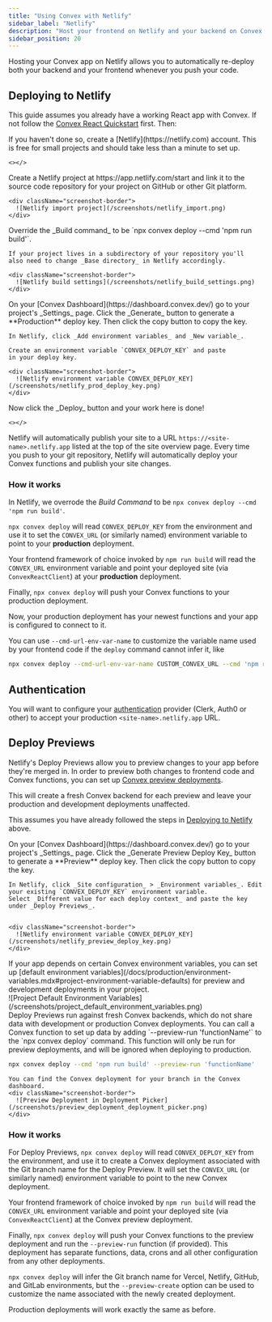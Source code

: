 ```yaml
---
title: "Using Convex with Netlify"
sidebar_label: "Netlify"
description: "Host your frontend on Netlify and your backend on Convex."
sidebar_position: 20
---
```


Hosting your Convex app on Netlify allows you to automatically re-deploy both
your backend and your frontend whenever you push your code.

## Deploying to Netlify

This guide assumes you already have a working React app with Convex. If not
follow the [Convex React Quickstart](/docs/quickstart/react.mdx) first. Then:

<StepByStep>
  <Step title="Create a Netlify account">
    If you haven't done so, create a [Netlify](https://netlify.com) account.
    This is free for small projects and should take less than a minute to set
    up.

    <></>

  </Step>
  <Step title="Link your project on Netlify">
    Create a Netlify project at https://app.netlify.com/start and link it to the
    source code repository for your project on GitHub or other Git platform.

    <div className="screenshot-border">
      ![Netlify import project](/screenshots/netlify_import.png)
    </div>

  </Step>
  <Step title="Override the Build command">
    Override the _Build command_ to be
    `npx convex deploy --cmd 'npm run build'`.

    If your project lives in a subdirectory of your repository you'll
    also need to change _Base directory_ in Netlify accordingly.

    <div className="screenshot-border">
      ![Netlify build settings](/screenshots/netlify_build_settings.png)
    </div>

  </Step>
  <Step title="Set up the CONVEX_DEPLOY_KEY environment variable">
    On your [Convex Dashboard](https://dashboard.convex.dev/)
    go to your project's _Settings_ page. Click the _Generate_ button to generate a **Production** deploy key.
    Then click the copy button to copy the key.

    In Netlify, click _Add environment variables_ and _New variable_.

    Create an environment variable `CONVEX_DEPLOY_KEY` and paste
    in your deploy key.

    <div className="screenshot-border">
      ![Netlify environment variable CONVEX_DEPLOY_KEY](/screenshots/netlify_prod_deploy_key.png)
    </div>

  </Step>
  <Step title="Deploy your site">
    Now click the _Deploy_ button and your work here is done!

    <></>

  </Step>

</StepByStep>

Netlify will automatically publish your site to a URL
`https://<site-name>.netlify.app` listed at the top of the site overview page.
Every time you push to your git repository, Netlify will automatically deploy
your Convex functions and publish your site changes.

### How it works

In Netlify, we overrode the _Build Command_ to be
`npx convex deploy --cmd 'npm run build'`.

`npx convex deploy` will read `CONVEX_DEPLOY_KEY` from the environment and use
it to set the `CONVEX_URL` (or similarly named) environment variable to point to
your **production** deployment.

Your frontend framework of choice invoked by `npm run build` will read the
`CONVEX_URL` environment variable and point your deployed site (via
`ConvexReactClient`) at your **production** deployment.

Finally, `npx convex deploy` will push your Convex functions to your production
deployment.

Now, your production deployment has your newest functions and your app is
configured to connect to it.

You can use `--cmd-url-env-var-name` to customize the variable name used by your
frontend code if the `deploy` command cannot infer it, like

```sh
npx convex deploy --cmd-url-env-var-name CUSTOM_CONVEX_URL --cmd 'npm run build'
```

## Authentication

You will want to configure your [authentication](/docs/auth.mdx) provider
(Clerk, Auth0 or other) to accept your production `<site-name>.netlify.app` URL.

## Deploy Previews

Netlify's Deploy Previews allow you to preview changes to your app before
they're merged in. In order to preview both changes to frontend code and Convex
functions, you can set up
[Convex preview deployments](/docs/production/hosting/preview-deployments.mdx).

This will create a fresh Convex backend for each preview and leave your
production and development deployments unaffected.

This assumes you have already followed the steps in
[Deploying to Netlify](#deploying-to-netlify) above.

<StepByStep>
  <Step title="Set up the CONVEX_DEPLOY_KEY environment variable">
    On your [Convex Dashboard](https://dashboard.convex.dev/)
    go to your project's _Settings_ page. Click the _Generate Preview Deploy Key_ button to generate a **Preview** deploy key.
    Then click the copy button to copy the key.

    In Netlify, click _Site configuration_ > _Environment variables_. Edit your existing `CONVEX_DEPLOY_KEY` environment variable.
    Select _Different value for each deploy context_ and paste the key under _Deploy Previews_.


    <div className="screenshot-border">
      ![Netlify environment variable CONVEX_DEPLOY_KEY](/screenshots/netlify_preview_deploy_key.png)
    </div>

  </Step>
  <Step title="(optional) Set up default environment variables">
    If your app depends on certain Convex environment variables, you can set up [default
    environment variables](/docs/production/environment-variables.mdx#project-environment-variable-defaults) for preview and development deployments in your project.
    <div className="screenshot-border">
      ![Project Default Environment Variables](/screenshots/project_default_environment_variables.png)
    </div>
  </Step>

<Step title="(optional) Run a function to set up initial data">
  Deploy Previews run against fresh Convex backends, which do not share data
  with development or production Convex deployments. You can call a Convex
  function to set up data by adding `--preview-run 'functionName'` to the `npx
  convex deploy` command. This function will only be run for preview deployments, and will be ignored
  when deploying to production.

```sh title="Netlify > Site configuration > Build & deploy > Build settings > Build command"
npx convex deploy --cmd 'npm run build' --preview-run 'functionName'
```

</Step>

  <Step title="Now test out creating a PR and generating a Deploy Preview!">

    You can find the Convex deployment for your branch in the Convex dashboard.
    <div className="screenshot-border">
      ![Preview Deployment in Deployment Picker](/screenshots/preview_deployment_deployment_picker.png)
    </div>

  </Step>

</StepByStep>

### How it works

For Deploy Previews, `npx convex deploy` will read `CONVEX_DEPLOY_KEY` from the
environment, and use it to create a Convex deployment associated with the Git
branch name for the Deploy Preview. It will set the `CONVEX_URL` (or similarly
named) environment variable to point to the new Convex deployment.

Your frontend framework of choice invoked by `npm run build` will read the
`CONVEX_URL` environment variable and point your deployed site (via
`ConvexReactClient`) at the Convex preview deployment.

Finally, `npx convex deploy` will push your Convex functions to the preview
deployment and run the `--preview-run` function (if provided). This deployment
has separate functions, data, crons and all other configuration from any other
deployments.

`npx convex deploy` will infer the Git branch name for Vercel, Netlify, GitHub,
and GitLab environments, but the `--preview-create` option can be used to
customize the name associated with the newly created deployment.

Production deployments will work exactly the same as before.
